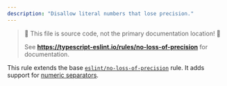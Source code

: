 ```yaml
---
description: "Disallow literal numbers that lose precision."
---
```



> 🛑 This file is source code, not the primary documentation location! 🛑
>
> See **https://typescript-eslint.io/rules/no-loss-of-precision** for documentation.

This rule extends the base [`eslint/no-loss-of-precision`](https://eslint.org/docs/rules/no-loss-of-precision) rule.
It adds support for [numeric separators](https://github.com/tc39/proposal-numeric-separator).
